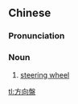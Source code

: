 {{also|方向盘}}
==Chinese==
{{zh-forms|s=方向盘|type=21}}

===Pronunciation===
{{zh-pron
|m=fāngxiàngpán
|cat=n
}}

===Noun===
{{zh-noun}}

# [[steering wheel]]

[[tl:方向盤]]